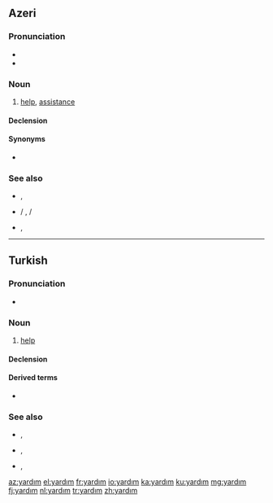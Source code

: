 ==Azeri==

===Pronunciation===
*{{IPA|[jɑɾdɯm]|lang=tr}}
*{{hyphenation|yar|dım}}

===Noun===
{{az-noun|ı|lar}}

# [[help]], [[assistance]]

====Declension====
{{az-noun-c|ı}}

====Synonyms====
* {{l|az|kömək}}

===See also===
* {{l|az|yardımınıza ehtiyacım var}}, {{l|az|yardımına ehtiyacım var|gloss=I need your help}}
* {{l|az|yardıma ehtiyacınız var|yardıma ehtiyacınız var?}} / {{l|az|yardıma ehtiyacınız vardır|yardıma ehtiyacınız vardır?}}, {{l|az|yardıma ehtiyacın var|yardıma ehtiyacın var?}} / {{l|az|yardıma ehtiyacın vardır|yardıma ehtiyacın vardır?|gloss=do you need help?}}
* {{l|az|yardımınız üçün təşəkkürlər}}, {{l|az|yardımın üçün təşəkkürlər|gloss=thanks for your help}}

----

==Turkish==

===Pronunciation===
* {{IPA|[jɑɾˈd̪ɯm]|lang=tr}}

===Noun===
{{tr-noun|ı|lar}}

# [[help]]

====Declension====
{{tr-noun-c|ı|d|poss=+}}

====Derived terms====
* {{l|tr|yardımsever}}

===See also===
* {{l|tr|yardımınıza ihtiyacım var}}, {{l|tr|yardımına ihtiyacım var|gloss=I need your help}}
* {{l|tr|yardıma ihtiyacınız var mı|yardıma ihtiyacınız var mı?}}, {{l|tr|yardıma ihtiyacın var mı|yardıma ihtiyacın var mı?|gloss=do you need help?}}
* {{l|tr|yardımınız için teşekkürler}}, {{l|tr|yardımın için teşekkürler|gloss=thanks for your help}}

[[az:yardım]]
[[el:yardım]]
[[fr:yardım]]
[[io:yardım]]
[[ka:yardım]]
[[ku:yardım]]
[[mg:yardım]]
[[fj:yardım]]
[[nl:yardım]]
[[tr:yardım]]
[[zh:yardım]]